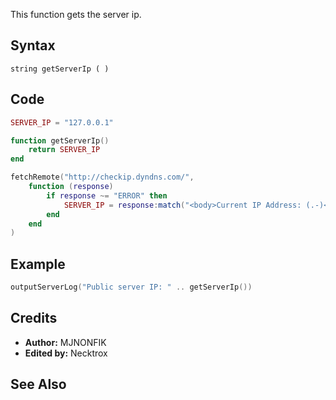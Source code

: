 {{Useful_Function}}
<lowercasetitle/>


This function gets the server ip.

==Syntax==
<syntaxhighlight lang="string">string getServerIp ( )</syntaxhighlight>

==Code==
<section name="Server" class="server" show="true">
<syntaxhighlight lang="lua">
SERVER_IP = "127.0.0.1"

function getServerIp()
    return SERVER_IP
end

fetchRemote("http://checkip.dyndns.com/",
    function (response)
        if response ~= "ERROR" then
            SERVER_IP = response:match("<body>Current IP Address: (.-)</body>") or "127.0.0.1"
        end
    end
)
</syntaxhighlight>
</section>

==Example==
<section name="Server" class="server" show="true">
<syntaxhighlight lang="lua">
outputServerLog("Public server IP: " .. getServerIp())
</syntaxhighlight>
</section>

==Credits==
* '''Author:''' MJNONFIK
* '''Edited by:''' Necktrox

==See Also==
{{Useful_Functions}}